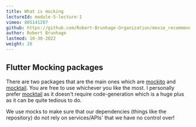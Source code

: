 ```yaml
---
title: What is mocking
lectureId: module-5-lecture-1
vimeo: 805141207
github: https://github.com/Robert-Brunhage-Organization/movie_recommendation_app_course/commits/main
author: Robert Brunhage
lastmod: 10-30-2022
weight: 28
---
```


## Flutter Mocking packages

There are two packages that are the main ones which are [mockito](https://pub.dev/packages/mockito) and [mocktail](https://pub.dev/packages/mocktail). You are free to use whichever you like the most. I personally prefer [mocktail](https://pub.dev/packages/mocktail) as it doesn't require code-generation which is a huge plus as it can be quite tedious to do.

  

We use mocks to make sure that our dependencies (things like the repository) do not rely on services/APIs' that we have no control over!
